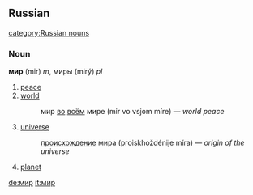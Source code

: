 ==Russian==
[[category:Russian nouns]]
===Noun===
'''мир''' (mir) ''m'', миры (mirý) ''pl''

# [[peace]]
# [[world]]
#: мир [[в|во]] [[весь|всём]] мире (mir vo vsjom míre) — ''world peace''
# [[universe]]
#:[[происхождение]] мира (proiskhoždénije míra) — ''origin of the universe''
# [[planet]]

[[de:мир]]
[[it:мир]]